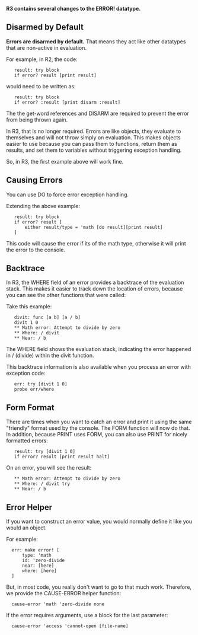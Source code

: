 '''R3 contains several changes to the ERROR! datatype.'''

==Disarmed by Default==

'''Errors are disarmed by default.''' That means they act like other datatypes that are non-active in evaluation.

For example, in R2, the code:

    result: try block
    if error? result [print result]

would need to be written as:

    result: try block
    if error? :result [print disarm :result]

The the get-word references and DISARM are required to prevent the error from being thrown again.

In R3, that is no longer required. Errors are like objects, they evaluate to themselves and will not throw simply on evaluation. This makes objects easier to use because you can pass them to functions, return them as results, and set them to variables without triggering exception handling.

So, in R3, the first example above will work fine.

==Causing Errors==

You can use DO to force error exception handling.

Extending the above example:

    result: try block
    if error? result [
        either result/type = 'math [do result][print result]
    ]

This code will cause the error if its of the math type, otherwise it will print the error to the console.

==Backtrace==

In R3, the WHERE field of an error provides a backtrace of the evaluation stack. This makes it easier to track down the location of errors, because you can see the other functions that were called:

Take this example:

    divit: func [a b] [a / b]
    divit 1 0
    ** Math error: Attempt to divide by zero
    ** Where: / divit
    ** Near: / b

The WHERE field shows the evaluation stack, indicating the error happened in / (divide) within the divit function.

This backtrace information is also available when you process an error with exception code:

    err: try [divit 1 0]
    probe err/where

==Form Format==

There are times when you want to catch an error and print it using the same &quot;friendly&quot; format used by the console. The FORM function will now do that. In addition, because PRINT uses FORM, you can also use PRINT for nicely formatted errors:

    result: try [divit 1 0]
    if error? result [print result halt]

On an error, you will see the result:

    ** Math error: Attempt to divide by zero
    ** Where: / divit try
    ** Near: / b

==Error Helper==

If you want to construct an error value, you would normally define it like you would an object.

For example:

   err: make error! [
       type: 'math
       id: 'zero-divide
       near: [here]
       where: [here]
   ]

But, in most code, you really don't want to go to that much work. Therefore, we provide the CAUSE-ERROR helper function:

   cause-error 'math 'zero-divide none

If the error requires arguments, use a block for the last parameter:

   cause-error 'access 'cannot-open [file-name]